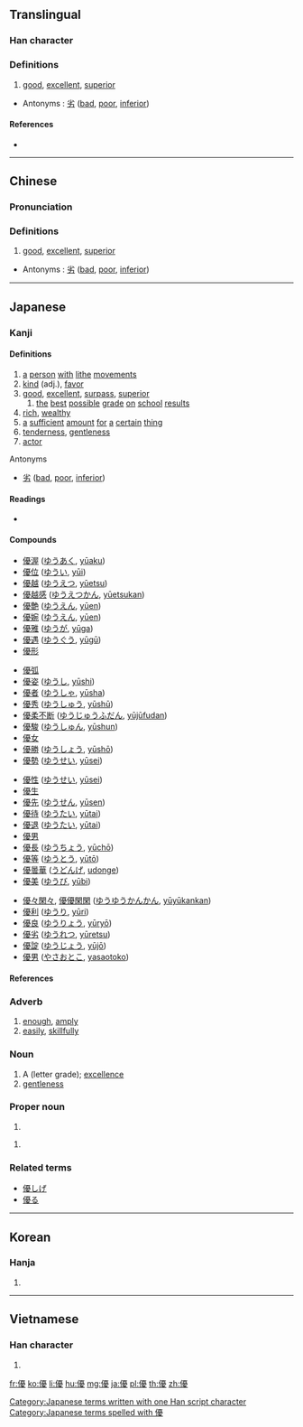 {{also|优}}
==Translingual==

===Han character===
{{Han char|rn=9|rad=人|as=15|sn=17|four=21247|canj=OMBE|ids=⿰亻憂}}

===Definitions===
# [[good]], [[excellent]], [[superior]]

* Antonyms : [[劣]] ([[bad]], [[poor]], [[inferior]])

====References====
* {{Han ref|kx=0120.280|dkj=01261|dj=0254.260|hdz=10233.040|uh=512A|ud=20778|bh=C075|bd=49269}}

----

==Chinese==
{{zh-forms|s=优}}

===Pronunciation===
{{zh-pron
|m=yōu
|c=jau1
|mc=y
|oc=y
|ma=Zh-you.ogg
|cat=a,n
}}

===Definitions===
# [[good]], [[excellent]], [[superior]]

* Antonyms : [[劣]] ([[bad]], [[poor]], [[inferior]])

----

==Japanese==

===Kanji===
{{ja-kanji|grade=6|rs=人15}}

====Definitions====
# [[a]] [[person]] [[with]] [[lithe]] [[movements]]
# [[kind]] (adj.), [[favor]]
# [[good]], [[excellent]], [[surpass]], [[superior]]
## [[the]] [[best]] [[possible]] [[grade]] [[on]] [[school]] [[results]]
# [[rich]], [[wealthy]]
# [[a]] [[sufficient]] [[amount]] [[for]] [[a]] [[certain]] [[thing]]
# [[tenderness]], [[gentleness]]
# [[actor]]

; Antonyms
* {{sense|good, excellent, superior}} [[劣]] ([[bad]], [[poor]], [[inferior]])

====Readings====
* {{ja-readings|kanon=[[ゆう]] ([[yū]])|goon=[[う]] ([[u]])|kun=[[やさしい]] ([[yasashii]]), [[すぐれる]] ([[sugureru]]), [[ゆたか]] (yutaka), [[ゆうに]] (yūni), [[わざおぎ]] ([[wazaogi]])|nadzuke=[[かつ]] (katsu), [[ひろ]] (hiro), [[まさ]] (masa), [[まさる]] (masaru), [[ゆたか]] (yutaka)}}

====Compounds====
{{top4}}
* [[優渥]] ([[ゆうあく]], [[yūaku]])
* [[優位]] ([[ゆうい]], [[yūi]])
* [[優越]] ([[ゆうえつ]], [[yūetsu]])
* [[優越感]] ([[ゆうえつかん]], [[yūetsukan]])
* [[優艶]] ([[ゆうえん]], [[yūen]])
* [[優婉]] ([[ゆうえん]], [[yūen]])
* [[優雅]] ([[ゆうが]], [[yūga]])
* [[優遇]] ([[ゆうぐう]], [[yūgū]])
* [[優形]]
{{mid4}}
* [[優弧]]
* [[優姿]] ([[ゆうし]], [[yūshi]])
* [[優者]] ([[ゆうしゃ]], [[yūsha]])
* [[優秀]] ([[ゆうしゅう]], [[yūshū]])
* [[優柔不断]] ([[ゆうじゅうふだん]], [[yūjūfudan]])
* [[優駿]] ([[ゆうしゅん]], [[yūshun]])
* [[優女]]
* [[優勝]] ([[ゆうしょう]], [[yūshō]])
* [[優勢]] ([[ゆうせい]], [[yūsei]])
{{mid4}}
* [[優性]] ([[ゆうせい]], [[yūsei]])
* [[優生]]
* [[優先]] ([[ゆうせん]], [[yūsen]])
* [[優待]] ([[ゆうたい]], [[yūtai]])
* [[優退]] ([[ゆうたい]], [[yūtai]])
* [[優男]]
* [[優長]] ([[ゆうちょう]], [[yūchō]])
* [[優等]] ([[ゆうとう]], [[yūtō]])
* [[優曇華]] ([[うどんげ]], [[udonge]])
* [[優美]] ([[ゆうび]], [[yūbi]])
{{mid4}}
* [[優々閑々]], [[優優閑閑]] ([[ゆうゆうかんかん]], [[yūyūkankan]])
* [[優利]] ([[ゆうり]], [[yūri]])
* [[優良]] ([[ゆうりょう]], [[yūryō]])
* [[優劣]] ([[ゆうれつ]], [[yūretsu]])
* [[優諚]] ([[ゆうじょう]], [[yūjō]])
* [[優男]] ([[やさおとこ]], [[yasaotoko]])
{{bottom}}

====References====
{{ja-kref
|ku=4505
|shift=9744
|jis=4D25
|euc=CDA5
|skip=1-2-15
|freq=334
|nelson=564
|newnelson=334
|halpern=177
|kld=130
|heisig=993
|tuttle=2a15.1
}}

===Adverb===
{{ja-pos|adverb|ゆう}}

# [[enough]], [[amply]]
# [[easily]], [[skillfully]]

===Noun===
{{ja-noun|ゆう}}

# A (letter grade); [[excellence]]
# [[gentleness]]

===Proper noun===
{{ja-pos|proper|まさる}}

# {{given name|male|lang=ja|sort=まさる}}

{{ja-pos|proper|ゆう}}

# {{given name|female|lang=ja|sort=ゆう}}

===Related terms===
* [[優しげ]]
* [[優る]]

[[Category:Japanese terms written with one Han script character]]
[[Category:Japanese terms spelled with 優]]

----

==Korean==

===Hanja===
{{ko-hanja|hangeul=우|rv=u|mr=u}}

# {{defn|lang=ko|sort=人15}}

----

==Vietnamese==

===Han character===
{{vi-hantu|[[ưu]]|rs=人15}}

# {{defn|lang=vi|sort=人15}}

[[fr:優]]
[[ko:優]]
[[li:優]]
[[hu:優]]
[[mg:優]]
[[ja:優]]
[[pl:優]]
[[th:優]]
[[zh:優]]